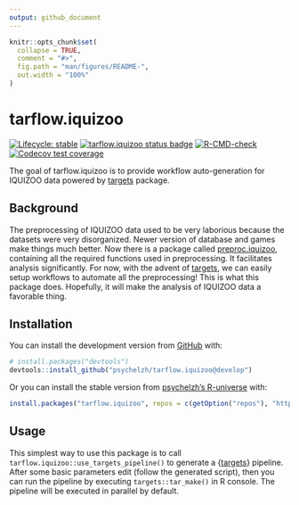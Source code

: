 ```yaml
---
output: github_document
---
```


<!-- README.md is generated from README.Rmd. Please edit that file -->

```r
knitr::opts_chunk$set(
  collapse = TRUE,
  comment = "#>",
  fig.path = "man/figures/README-",
  out.width = "100%"
)
```

# tarflow.iquizoo

<!-- badges: start -->
[![Lifecycle: stable](https://img.shields.io/badge/lifecycle-stable-brightgreen.svg)](https://lifecycle.r-lib.org/articles/stages.html#stable)
[![tarflow.iquizoo status badge](https://psychelzh.r-universe.dev/badges/tarflow.iquizoo)](https://psychelzh.r-universe.dev/tarflow.iquizoo)
[![R-CMD-check](https://github.com/psychelzh/tarflow.iquizoo/actions/workflows/R-CMD-check.yaml/badge.svg)](https://github.com/psychelzh/tarflow.iquizoo/actions/workflows/R-CMD-check.yaml)
[![Codecov test coverage](https://codecov.io/gh/psychelzh/tarflow.iquizoo/branch/main/graph/badge.svg)](https://app.codecov.io/gh/psychelzh/tarflow.iquizoo?branch=main)
<!-- badges: end -->

The goal of tarflow.iquizoo is to provide workflow auto-generation for IQUIZOO data powered by [targets](https://github.com/ropensci/targets) package.

## Background

The preprocessing of IQUIZOO data used to be very laborious because the datasets were very disorganized. Newer version of database and games make things much better. Now there is a package called [preproc.iquizoo](https://github.com/psychelzh/preproc.iquizoo), containing all the required functions used in preprocessing. It facilitates analysis significantly. For now, with the advent of [targets](https://docs.ropensci.org/targets/), we can easily setup workflows to automate all the preprocessing! This is what this package does. Hopefully, it will make the analysis of IQUIZOO data a favorable thing.

## Installation

You can install the development version from [GitHub](https://github.com/) with:

``` r
# install.packages("devtools")
devtools::install_github("psychelzh/tarflow.iquizoo@develop")
```

Or you can install the stable version from [psychelzh's R-universe](https://psychelzh.r-universe.dev/) with:

``` r
install.packages("tarflow.iquizoo", repos = c(getOption("repos"), "https://psychelzh.r-universe.dev"))
```

## Usage

This simplest way to use this package is to call `tarflow.iquizoo::use_targets_pipeline()` to generate a {[targets](https://docs.ropensci.org/targets/)} pipeline. After some basic parameters edit (follow the generated script), then you can run the pipeline by executing `targets::tar_make()` in R console. The pipeline will be executed in parallel by default.
